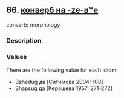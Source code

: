 ## 66. <a href =  'https://agricolamz.github.io/The_Circassian_Isoglosses_Database/66.html' target='_blank'>конверб на -ze-ʁʷe</a>
converb; morphology

### Description



### Values
There are the following value for each idiom:

* Bzhedug  да [Ситимова 2004: 108] 
* Shapsug  да [Керашева 1957: 271-272] 

